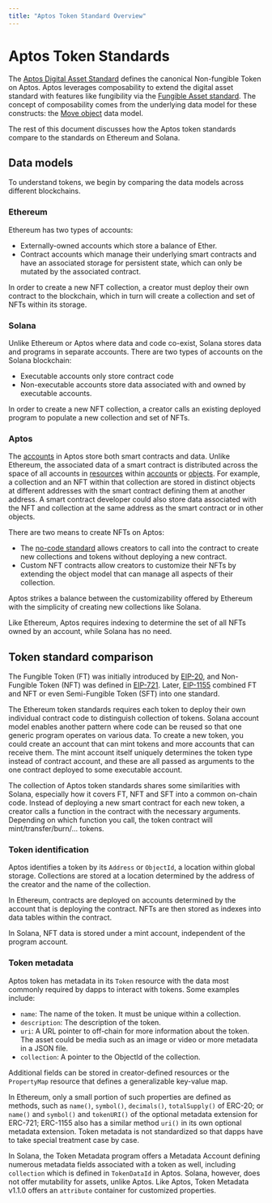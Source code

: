 ```yaml
---
title: "Aptos Token Standard Overview"
---
```


# Aptos Token Standards

The [Aptos Digital Asset Standard](digital-asset.mdx) defines the
canonical Non-fungible Token on Aptos. Aptos leverages composability to extend
the digital asset standard with features like fungibility via
the [Fungible Asset standard](fungible-asset.mdx). The concept of
composability comes from the underlying data model for these constructs:
the [Move object](aptos-object.mdx) data model.

The rest of this document discusses how the Aptos token standards compare to the
standards on Ethereum and Solana.

## Data models

To understand tokens, we begin by comparing the data models across different
blockchains.

### Ethereum

Ethereum has two types of accounts:

- Externally-owned accounts which store a balance of Ether.
- Contract accounts which manage their underlying smart contracts and have an
associated storage for persistent state, which can only be mutated by the
associated contract.

In order to create a new NFT collection, a creator must deploy their own
contract to the blockchain, which in turn will create a collection and set of
NFTs within its storage.

### Solana

Unlike Ethereum or Aptos where data and code co-exist, Solana stores data and
programs in separate accounts. There are two types of accounts on the Solana
blockchain:

- Executable accounts only store contract code
- Non-executable accounts store data associated with and owned by executable
accounts.

In order to create a new NFT collection, a creator calls an existing deployed
program to populate a new collection and set of NFTs.

### Aptos

The [accounts](../../../network/blockchain/accounts.mdx) in Aptos store both smart contracts
and data. Unlike Ethereum, the associated data of a smart contract is
distributed across the space of all accounts
in [resources](../../../network/blockchain/resources.mdx)
within [accounts](../../../network/blockchain/accounts.mdx)
or [objects](aptos-object.mdx). For example, a collection and an
NFT within that collection are stored in distinct objects at different addresses
with the smart contract defining them at another address. A smart contract
developer could also store data associated with the NFT and collection at the
same address as the smart contract or in other objects.

There are two means to create NFTs on Aptos:

- The [no-code standard](https://github.com/aptos-foundation/AIPs/blob/main/aips/aip-22.md)
allows creators to call into the contract to create new collections and tokens
without deploying a new contract.
- Custom NFT contracts allow creators to customize their NFTs by extending the
object model that can manage all aspects of their collection.

Aptos strikes a balance between the customizability offered by Ethereum with the
simplicity of creating new collections like Solana.

Like Ethereum, Aptos requires indexing to determine the set of all NFTs owned by
an account, while Solana has no need.

## Token standard comparison

The Fungible Token (FT) was initially introduced
by [EIP-20](https://eips.ethereum.org/EIPS/eip-20), and Non-Fungible Token (NFT)
was defined in [EIP-721](https://eips.ethereum.org/EIPS/eip-721).
Later, [EIP-1155](https://eips.ethereum.org/EIPS/eip-1155) combined FT and NFT
or even Semi-Fungible Token (SFT) into one standard.

The Ethereum token standards requires each token to deploy their own individual
contract code to distinguish collection of tokens. Solana account model enables
another pattern where code can be reused so that one generic program operates on
various data. To create a new token, you could create an account that can mint
tokens and more accounts that can receive them. The mint account itself uniquely
determines the token type instead of contract account, and these are all passed
as arguments to the one contract deployed to some executable account.

The collection of Aptos token standards shares some similarities with Solana,
especially how it covers FT, NFT and SFT into a common on-chain code. Instead of
deploying a new smart contract for each new token, a creator calls a function in
the contract with the necessary arguments. Depending on which function you call,
the token contract will mint/transfer/burn/... tokens.

### Token identification

Aptos identifies a token by its `Address` or `ObjectId`, a location within
global storage. Collections are stored at a location determined by the address
of the creator and the name of the collection.

In Ethereum, contracts are deployed on accounts determined by the account that
is deploying the contract. NFTs are then stored as indexes into data tables
within the contract.

In Solana, NFT data is stored under a mint account, independent of the program
account.

### Token metadata

Aptos token has metadata in its `Token` resource with the data most commonly
required by dapps to interact with tokens. Some examples include:

- `name`: The name of the token. It must be unique within a collection.
- `description`: The description of the token.
- `uri`: A URL pointer to off-chain for more information about the token. The
asset could be media such as an image or video or more metadata in a JSON
file.
- `collection`: A pointer to the ObjectId of the collection.

Additional fields can be stored in creator-defined resources or
the `PropertyMap` resource that defines a generalizable key-value map.

In Ethereum, only a small portion of such properties are defined as methods,
such as `name()`, `symbol()`, `decimals()`, `totalSupply()` of ERC-20;
or `name()` and `symbol()` and `tokenURI()` of the optional metadata extension
for ERC-721; ERC-1155 also has a similar method `uri()` in its own optional
metadata extension. Token metadata is not standardized so that dapps have to
take special treatment case by case.

In Solana, the Token Metadata program offers a Metadata Account defining
numerous metadata fields associated with a token as well, including `collection`
which is defined in `TokenDataId` in Aptos. Solana, however, does not offer
mutability for assets, unlike Aptos. Like Aptos, Token Metadata v1.1.0 offers
an `attribute` container for customized properties.
